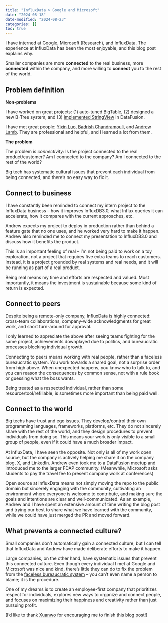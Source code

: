 ```yaml
---
title: "InfluxData > Google and Microsoft"
date: "2024-08-18"
date-modified: "2024-08-23"
categories: []
toc: true
---
```


I have interned at Google, Microsoft (Research), and InfluxData. The experience at InfluxData has been the most enjoyable, and this blog post explains why. 

Smaller companies are more **connected** to the real business, more **connected** within the company, and more willing to **connect** you to the rest of the world.


## Problem definition
**Non-problems**

I have worked on great projects: (1) auto-tuned BigTable, (2) designed a new B-Tree system, and (3) [implemented StringView](https://www.youtube.com/watch?v=RVLshX6fbds) in DataFusion.

I have met great people: [Yixin Luo](https://www.cs.cmu.edu/~yixinluo/), [Badrish Chandramouli](https://www.microsoft.com/en-us/research/people/badrishc/), and [Andrew Lamb](http://andrew.nerdnetworks.org).
They are professional and helpful, and I learned a lot from them. 


**The problem**

The problem is *connectivity*: Is the project connected to the real product/customer? Am I connected to the company? Am I connected to the rest of the world?

Big tech has systematic cultural issues that prevent each individual from being connected, and there's no easy way to fix it. 

## Connect to business

I have constantly been reminded to connect my intern project to the InfluxData business -- how it improves InfluxDB3.0, what Influx queries it can accelerate, how it compares with the current approaches, etc.

Andrew expects my project to deploy in production rather than behind a feature gate that no one uses, and he worked very hard to make it happen.
Andrew also reminded me to connect my presentation to InfluxDB3.0 and discuss how it benefits the product. 

This is an important feeling of real -- I'm not being paid to work on a toy exploration, not a project that requires five extra teams to reach customers. Instead, it is a project grounded by real systems and real needs, and it will be running as part of a real product.

Being real means my time and efforts are respected and valued. Most importantly, it means the investment is sustainable because some kind of return is expected.


## Connect to peers 

Despite being a remote-only company, InfluxData is highly connected: cross-team collaborations, company-wide acknowledgments for great work, and short turn-around for approval.

I only learned to appreciate the above after seeing teams fighting for the same project, achievements downplayed due to politics, and bureaucratic processes blocking individual growth. 

Connecting to peers means working with real people, rather than a faceless bureaucratic system. 
You work towards a shared goal, not a surprise order from high above.
When unexpected happens, you know who to talk to, and
you can reason the consequences by common sense, not with a rule book or guessing what the boss wants.

Being treated as a respected individual, rather than some resource/tool/refillable, is sometimes more important than being paid well.

## Connect to the world

Big techs have trust and ego issues. They develop/control their own programming languages, frameworks, platforms, etc.
They do not sincerely share with the rest of the world, and they design procedures to prevent individuals from doing so.
This means your work is only visible to a small group of people, even if it could have a much broader impact.

At InfluxData, I have seen the opposite. Not only is all of my work open source, but the company is actively helping me share it on the company blog, X, and LinkedIn.
Andrew even took me to a DataFusion meetup and introduced me to the larger FDAP community. (Meanwhile, Microsoft asks students to pay the travel fee to present company work at conferences)

Open source at InfluxData means not simply moving the repo to the public domain but sincerely engaging with the community, cultivating an environment where everyone is welcome to contribute, and making sure the goals and intentions are clear and well-communicated.
As an example, Andrew and I have spent an extensive amount of time writing the blog post and trying our best to share what we have learned with the community, 
while we could have just merged the PR and moved forward.


## What prevents a connected culture? 

Small companies don't automatically gain a connected culture, but I can tell that InfluxData and Andrew have made deliberate efforts to make it happen.

Large companies, on the other hand, have systematic issues that prevent this connected culture. Even though every individual I met at Google and Microsoft was nice and kind, 
there's little they can do to fix the problem from the [faceless bureaucratic system](https://en.wikipedia.org/wiki/The_Trial) -- you can't even name a person to blame; it is the procedure.

One of my dreams is to create an employee-first company that prioritizes respect for individuals, explores new ways to organize and connect people, and focuses on maximizing their happiness and creativity rather than just pursuing profit.

(I'd like to thank [Xuanwo](https://xuanwo.io) for encouraging me to finish this blog post!)
